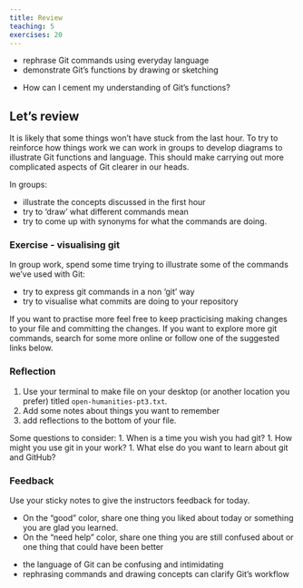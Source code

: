 ```yaml
---
title: Review
teaching: 5
exercises: 20
---
```


::::::::::::::::::::::::::::::::::::::: objectives

- rephrase Git commands using everyday language
- demonstrate Git's functions by drawing or sketching

::::::::::::::::::::::::::::::::::::::::::::::::::

:::::::::::::::::::::::::::::::::::::::: questions

- How can I cement my understanding of Git's functions?

::::::::::::::::::::::::::::::::::::::::::::::::::

## Let's review

It is likely that some things won't have stuck from the last hour. To try to reinforce how things work we can work in groups to develop diagrams to illustrate Git functions and language. This should make carrying out more complicated aspects of Git clearer in our heads.

In groups:

- illustrate the concepts discussed in the first hour
- try to 'draw' what different commands mean
- try to come up with synonyms for what the commands are doing.

### Exercise - visualising git

In group work, spend some time trying to illustrate some of the commands we've used with Git:

- try to express git commands in a non 'git' way
- try to visualise what commits are doing to your repository

If you want to practise more feel free to keep practicising making changes to your file and committing the changes. If you want to explore more git commands, search for some more online or follow one of the suggested links below.



::::::::: challenge

### Reflection

1. Use your terminal to make file on your desktop (or another location you prefer) titled `open-humanities-pt3.txt`. 
2. Add some notes about things you want to remember
3. add reflections to the bottom of your file. 

Some questions to consider:
1. When is a time you wish you had git?
1. How might you use git in your work?
1. What else do you want to learn about git and GitHub? 

::::::::::::::::::::::::::::::::::::::::::::::::



::::::::: challenge

### Feedback 
Use your sticky notes to give the instructors feedback for today.  

- On the "good" color, share one thing you liked about today or something you are glad you learned. 
- On the "need help" color, share one thing you are still confused about or one thing that could have been better
::::::::::::::::::::::::::::::::::::::::::::::::


:::::::::::::::::::::::::::::::::::::::: keypoints

- the language of Git can be confusing and intimidating
- rephrasing commands and drawing concepts can clarify Git's workflow

::::::::::::::::::::::::::::::::::::::::::::::::::


